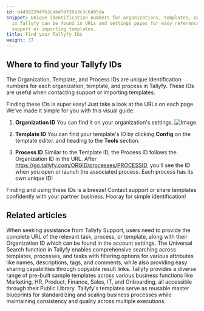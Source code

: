 ```yaml
---
id: b44502204fb2cabd7d726a3c3c6495da
snippet: Unique identification numbers for organizations, templates, and processes
  in Tallyfy can be found in URLs and settings pages for easy reference when contacting
  support or importing templates.
title: Find your Tallyfy IDs
weight: 37
---
```


## Where to find your Tallyfy IDs

The Organization, Template, and Process IDs are unique identification numbers for each organization, template, and process in Tallyfy. These IDs are useful when contacting support or importing templates.

Finding these IDs is super easy! Just take a look at the URLs on each page. We've made it simple for you with this visual guide:

1. **Organization ID**
You can find it on your organization's settings.
![Image](https://screenshots.tallyfy.com/tallyfy%2Fpro%2Fdesktop-light-show-org-id.png)

2. **Template ID**
You can find your template's ID by clicking **Config** on the template editor. and heading to the **Tools** section.


3. **Process ID**
Similar to the Template ID, the Process ID follows the Organization ID in the URL. After https://go.tallyfy.com/ORGID/processes/PROCESSID, you'll see the ID when you open or launch the associated process. Each process has its own unique ID!

Finding and using these IDs is a breeze! Contact support or share templates confidently with your partner business. Hooray for simple identification!


## Related articles
<CardGrid>
<LinkTitleCard header="<b>Support > Provide necessary info to Tallyfy's support team</b>" href="/products/pro/miscellaneous/support/how-to-provide-necessary-info-to-tallyfy-support/" > When seeking assistance from Tallyfy Support, users need to provide the complete URL of the relevant task, process, or template, along with their Organization ID which can be found in the account settings. </LinkTitleCard>
<LinkTitleCard header="<b>Miscellaneous > Universal search</b>" href="/products/pro/miscellaneous/how-to-use-tallyfys-universal-search-function/" > The Universal Search function in Tallyfy enables comprehensive searching across templates, processes, and tasks with filtering options for various attributes like names, descriptions, tags, and comments, while also providing easy sharing capabilities through copyable result links. </LinkTitleCard>
<LinkTitleCard header="<b>Templates > Sample Templates</b>" href="/products/pro/documenting/templates/how-can-i-access-tallyfys-sample-templates/" > Tallyfy provides a diverse range of pre-built sample templates across various business functions like Marketing, HR, Product, Finance, Sales, IT, and Onboarding, all accessible through their Public Library. </LinkTitleCard>
<LinkTitleCard header="<b>Documenting > Templates</b>" href="/products/pro/documenting/templates/" > Tallyfy's templates serve as reusable master blueprints for standardizing and scaling business processes while maintaining consistency and quality across multiple executions. </LinkTitleCard>
</CardGrid>